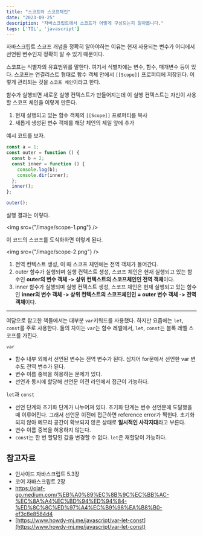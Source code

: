 ```yaml
---
title: "스코프와 스코프체인"
date: "2023-09-25"
description: "자바스크립트에서 스코프가 어떻게 구성되는지 알아봅니다."
tags: ['TIL', 'javascript']
---
```


자바스크립트 스코프 개념을 정확히 알아야하는 이유는 현재 사용되는 변수가 어디에서 선언된 변수인지 정확히 알 수 있기 때문이다.


스코프는 식별자의 유효범위를 말한다. 여기서 식별자에는 변수, 함수, 매개변수 등이 있다.
스코프는 연결리스트 형태로 함수 객체 안에서 `[[Scope]]` 프로퍼티에 저장된다. 이렇게 관리되는 것을 `스코프 체인`이라고 한다.


함수가 실행되면 새로운 실행 컨텍스트가 만들어지는데 이 실행 컨텍스트는 자신이 사용할 스코프 체인을 이렇게 만든다.

1. 현재 실행되고 있는 함수 객체의 `[[Scope]]` 프로퍼티를 복사
2. 새롭게 생성된 변수 객체를 해당 체인의 제일 앞에 추가


예시 코드를 보자.

```js
const a = 1;
const outer = function () {
  const b = 2;
  const inner = function () {
    console.log(b);
    console.dir(inner);
  };
  inner();
};

outer();
```

실행 결과는 이렇다.

<img src={"/image/scope-1.png"} />


이 코드의 스코프를 도식화하면 이렇게 된다.

<img src={"/image/scope-2.png"} />

1. 전역 컨텍스트 생성, 이 때 스코프 체인에는 전역 객체가 들어간다.
2. outer 함수가 실행되며 실행 컨텍스트 생성, 스코프 체인은 현재 실행되고 있는 함수인 **outer의 변수 객체 -> 상위 컨텍스트의 스코프체인인 전역 객체**이다.
3. inner 함수가 실행되며 실행 컨텍스트 생성, 스코프 체인은 현재 실행되고 있는 함수인 **inner의 변수 객체 -> 상위 컨텍스트의 스코프체인인 = outer 변수 객체 -> 전역 객체**이다.


---


여담으로 참고한 책들에서는 대부분 `var`키워드를 사용했다. 하지만 요즘에는 `let`, `const`를 주로 사용한다. 둘의 차이는 `var`는 함수 레벨에서, `let`, `const`는 블록 레벨 스코프를 가진다.


`var`

- 함수 내부 외에서 선언된 변수는 전역 변수가 된다. 심지어 for문에서 선언한 var 변수도 전역 변수가 된다.
- 변수 이름 중복을 허용하는 문제가 있다.
- 선언과 동시에 할당해 선언문 이전 라인에서 접근이 가능하다.


`let`과 `const`

- 선언 단계와 초기화 단계가 나누어져 있다. 초기화 단계는 변수 선언문에 도달했을 때 이루어진다. 그래서 선언문 이전에 접근하면 reference error가 찍힌다. 초기화 되지 않아 메모리 공간이 확보되지 않은 상태로 **일시적인 사각지대**라고 부른다.
- 변수 이름 중복을 허용하지 않는다.
- `const`는 한 번 할당된 값을 변경할 수 없다. `let`은 재할당이 가능하다.

## 참고자료

- 인사이드 자바스크립트 5.3장
- 코어 자바스크립트 2장
- https://olaf-go.medium.com/%EB%A0%89%EC%8B%9C%EC%BB%AC-%EC%8A%A4%EC%BD%94%ED%94%84-%ED%8C%8C%ED%97%A4%EC%B9%98%EA%B8%B0-ef3c8e8584d4
- [https://www.howdy-mj.me/javascript/var-let-const](https://www.howdy-mj.me/javascript/var-let-const)
